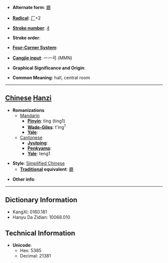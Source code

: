 * '''Alternate form''': [[廳]]

* '''[[Wiktionary:Chinese radical index| Radical]]''': [[Wiktionary:Chinese radical index 厂|厂]]+2

* '''[[Wiktionary:Chinese total strokes index|Stroke number]]''': [[Wiktionary:Chinese total strokes index 4|4]]

* '''Stroke order''': 

* '''[[Wiktionary:Chinese four corner index|Four-Corner System]]''': 

* '''[[Wiktionary:Chinese Cangjie index|Cangjie input]]''': 一一弓 (MMN)

* '''Graphical Significance and Origin''': 

* '''Common Meaning''': hall, central room

----

== [[Chinese]] [[Hanzi]] ==

* '''Romanizations'''
** [[Mandarin]]
*** '''[[Pinyin]]''': tīng (ting1)
*** '''[[Wade-Giles]]''': t'ing<sup>1</sup>
*** '''[[Yale]]''': 
**[[Cantonese]]
***'''[[Jyutping]]''':
***'''[[Penkyamp]]''': 
***'''[[Yale]]''': teng1

* '''Style''': [[Simplified Chinese]] 
** '''[[Traditional Chinese|Traditional]] equivalent''': [[廳]]

* '''Other info''': 

----

== Dictionary Information ==

* KangXi: 0160.181
* Hanyu Da Zidian: 10068.010

== Technical Information ==

* '''Unicode''':
** Hex: 5385
** Decimal: 21381